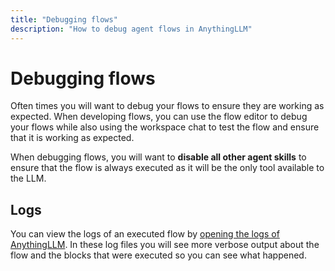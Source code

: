 ```yaml
---
title: "Debugging flows"
description: "How to debug agent flows in AnythingLLM"
---
```



# Debugging flows

Often times you will want to debug your flows to ensure they are working as expected. When developing flows, you can use the flow editor to debug your flows while also using the workspace chat
to test the flow and ensure that it is working as expected.

When debugging flows, you will want to **disable all other agent skills** to ensure that the flow is always executed as it will be the only tool available to the LLM.

## Logs

You can view the logs of an executed flow by [opening the logs of AnythingLLM](/installation-desktop/debug).
In these log files you will see more verbose output about the flow and the blocks that were executed so you can see what happened.

<style global jsx>{`
  img {
    aspect-ratio: 16/9;
    object-fit: cover;
  }
`}</style>
